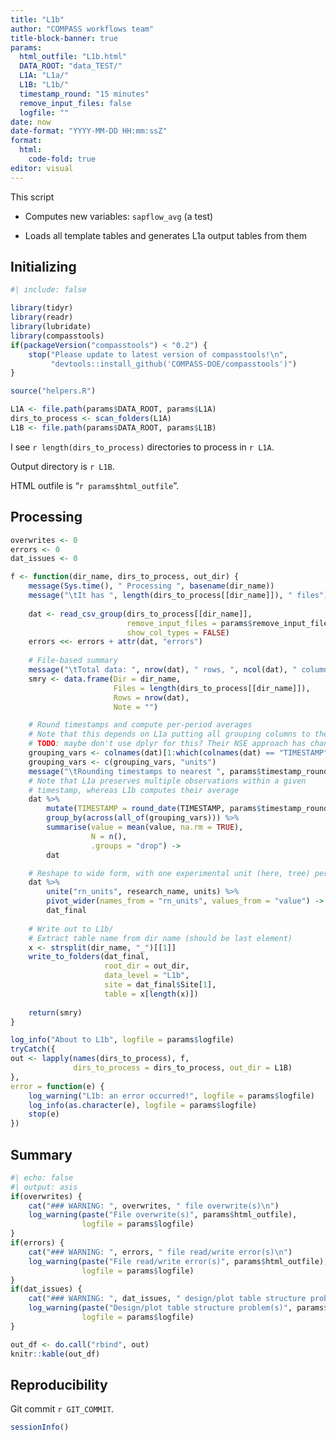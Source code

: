 ```yaml
---
title: "L1b"
author: "COMPASS workflows team"
title-block-banner: true
params:
  html_outfile: "L1b.html"
  DATA_ROOT: "data_TEST/"
  L1A: "L1a/"
  L1B: "L1b/"
  timestamp_round: "15 minutes"
  remove_input_files: false
  logfile: ""
date: now
date-format: "YYYY-MM-DD HH:mm:ssZ"
format: 
  html:
    code-fold: true
editor: visual
---
```


This script

-   Computes new variables: `sapflow_avg` (a test)

-   Loads all template tables and generates L1a output tables from them

## Initializing

```r
#| include: false

library(tidyr)
library(readr)
library(lubridate)
library(compasstools)
if(packageVersion("compasstools") < "0.2") {
    stop("Please update to latest version of compasstools!\n",
         "devtools::install_github('COMPASS-DOE/compasstools')")
}

source("helpers.R")

L1A <- file.path(params$DATA_ROOT, params$L1A)
dirs_to_process <- scan_folders(L1A)
L1B <- file.path(params$DATA_ROOT, params$L1B)
```

I see `r length(dirs_to_process)` directories to process in `r L1A`.

Output directory is `r L1B`.

HTML outfile is "`r params$html_outfile`".

## Processing

```r
overwrites <- 0
errors <- 0
dat_issues <- 0

f <- function(dir_name, dirs_to_process, out_dir) {
    message(Sys.time(), " Processing ", basename(dir_name))
    message("\tIt has ", length(dirs_to_process[[dir_name]]), " files")
    
    dat <- read_csv_group(dirs_to_process[[dir_name]],
                          remove_input_files = params$remove_input_files,
                          show_col_types = FALSE)
    errors <<- errors + attr(dat, "errors")
    
    # File-based summary
    message("\tTotal data: ", nrow(dat), " rows, ", ncol(dat), " columns")
    smry <- data.frame(Dir = dir_name,
                       Files = length(dirs_to_process[[dir_name]]), 
                       Rows = nrow(dat),
                       Note = "")

    # Round timestamps and compute per-period averages
    # Note that this depends on L1a putting all grouping columns to the left of TIMESTAMP
    # TODO: maybe don't use dplyr for this? Their NSE approach has changed so many times...
    grouping_vars <- colnames(dat)[1:which(colnames(dat) == "TIMESTAMP")]
    grouping_vars <- c(grouping_vars, "units")
    message("\tRounding timestamps to nearest ", params$timestamp_round)
    # Note that L1a preserves multiple observations within a given
    # timestamp, whereas L1b computes their average
    dat %>% 
        mutate(TIMESTAMP = round_date(TIMESTAMP, params$timestamp_round)) %>% 
        group_by(across(all_of(grouping_vars))) %>% 
        summarise(value = mean(value, na.rm = TRUE),
                  N = n(),
                  .groups = "drop") ->
        dat

    # Reshape to wide form, with one experimental unit (here, tree) per row
    dat %>% 
        unite("rn_units", research_name, units) %>% 
        pivot_wider(names_from = "rn_units", values_from = "value") ->
        dat_final
    
    # Write out to L1b/
    # Extract table name from dir name (should be last element)
    x <- strsplit(dir_name, "_")[[1]]
    write_to_folders(dat_final, 
                     root_dir = out_dir,
                     data_level = "L1b",
                     site = dat_final$Site[1],
                     table = x[length(x)])
    
    return(smry)
}

log_info("About to L1b", logfile = params$logfile)
tryCatch({
out <- lapply(names(dirs_to_process), f, 
              dirs_to_process = dirs_to_process, out_dir = L1B)
},
error = function(e) {
    log_warning("L1b: an error occurred!", logfile = params$logfile)
    log_info(as.character(e), logfile = params$logfile)
    stop(e)
})
```

## Summary

```r
#| echo: false
#| output: asis
if(overwrites) {
    cat("### WARNING: ", overwrites, " file overwrite(s)\n")
    log_warning(paste("File overwrite(s)", params$html_outfile), 
                logfile = params$logfile)
}
if(errors) {
    cat("### WARNING: ", errors, " file read/write error(s)\n")
    log_warning(paste("File read/write error(s)", params$html_outfile), 
                logfile = params$logfile)
}
if(dat_issues) {
    cat("### WARNING: ", dat_issues, " design/plot table structure problem(s)\n")
    log_warning(paste("Design/plot table structure problem(s)", params$html_outfile), 
                logfile = params$logfile)
}
```

```r
out_df <- do.call("rbind", out)
knitr::kable(out_df)
```

## Reproducibility

Git commit `r GIT_COMMIT`.

```r
sessionInfo()
```
